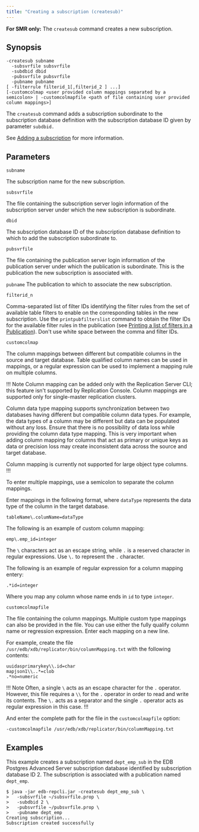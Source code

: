 ```yaml
---
title: "Creating a subscription (createsub)"
---
```


<div id="creating_subscription_cli" class="registered_link"></div>

**For SMR only:** The `createsub` command creates a new subscription.

## Synopsis

```shell
-createsub subname
  -subsvrfile subsvrfile
  -subdbid dbid
  -pubsvrfile pubsvrfile
  -pubname pubname
[ -filterrule filterid_1[,filterid_2 ] ...]
[-customcolmap <user provided column mappings separated by a semicolon> | -customcolmapfile <path of file containing user provided column mappings>]
```

The `createsub` command adds a subscription subordinate to the subscription database definition with the subscription database ID given by parameter `subdbid.`

See [Adding a subscription](../../05_smr_operation/03_creating_subscription/03_adding_subscription/#adding_subscription) for more information.

## Parameters

`subname`

The subscription name for the new subscription.

`subsvrfile`

The file containing the subscription server login information of the subscription server under which the new subscription is subordinate.

`dbid`

The subscription database ID of the subscription database definition to which to add the subscription subordinate to.

`pubsvrfile`

The file containing the publication server login information of the publication server under which the publication is subordinate. This is the publication the new subscription is associated with.

`pubname`
 The publication to which to associate the new subscription.

`filterid_n`

Comma-separated list of filter IDs identifying the filter rules from the set of available table filters to enable on the corresponding tables in the new subscription. Use the `printpubfilterslist` command to obtain the filter IDs for the available filter rules in the publication (see [Printing a list of filters in a Publication](17_print_publications_filters_list/#print_publications_filters_list)). Don't use white space between the comma and filter IDs.

`customcolmap`

The column mappings between different but compatible columns in the source and target database. Table qualified column names can be used in mappings, or a regular expression can be used to implement a mapping rule on multiple columns. 

!!! Note
   Column mapping can be added only with the Replication Server CLI; this feature isn't supported by Replication Console. Column mappings are supported only for single-master replication clusters. 

   Column data type mapping supports synchronization between two databases having different but compatible column data types. For example, the data types of a column may be different but data can be populated without any loss. Ensure that there is no possibility of data loss while providing the column data type mapping. This is very important when adding column mapping for columns that act as primary or unique keys as data or precision loss may create inconsistent data across the source and target database.

   Column mapping is currently not supported for large object type columns. 
!!!

To enter multiple mappings, use a semicolon to separate the column mappings.

Enter mappings in the following format, where `dataType` represents the data type of the column in the target database.

   ```shell
   tableName\.columName=dataType
   ```

The following is an example of custom column mapping: 

   ```shell
   emp\.emp_id=integer
   ```

   The `\` characters act as an escape string, while `.` is a reserved character in regular expressions. Use `\.` to represent the `.` character.

The following is an example of regular expression for a column mapping entery: 

   ```shell
   .*id=integer
   ```

   Where you map any column whose name ends in `id` to type `integer`. 

`customcolmapfile`

 The file containing the column mappings. Multiple custom type mappings can also be provided in the file. You can use either the fully qualify column name or regression expression. Enter each mapping on a new line. 

For example, create the file `/usr/edb/xdb/replicator/bin/columnMapping.txt` with the following contents:

```shell
uuidasprimarykey\\.id=char
mapjson1\\..*=clob
.*no=numeric
```

!!! Note
Often, a single `\` acts as an escape character for the `.` operator. However, this file requires a `\\` for the `.` operator in order to read and write its contents. The `\.` acts as a separator and the single `.` operator acts as regular expression in this case.
!!!

And enter the complete path for the file in the `customcolmapfile` option:

```shell
-customcolmapfile /usr/edb/xdb/replicator/bin/columnMapping.txt
```

## Examples

This example creates a subscription named `dept_emp_sub` in the EDB Postgres Advanced Server subscription database identified by subscription database ID 2. The subscription is associated with a publication named `dept_emp`.

```shell
$ java -jar edb-repcli.jar -createsub dept_emp_sub \
>   -subsvrfile ~/subsvrfile.prop \
>   -subdbid 2 \
>   -pubsvrfile ~/pubsvrfile.prop \
>   -pubname dept_emp
Creating subscription...
Subscription created successfully
```
